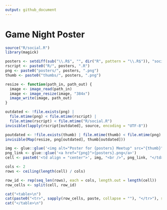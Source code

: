 ```yaml
---
output: github_document
---
```


# Game Night Poster

```r
source("R/social.R")
library(magick)

posters <- setdiff(sub("\\.R$", "", dir("R", pattern = "\\.R$")), "social")
rscript <- paste0("R/", posters, ".R")
png <- paste0("posters/", posters, ".png")
thumb <- paste0("thumbs/", posters, ".png")

resize <- function(path_in, path_out) {
  image <- image_read(path_in)
  image <- image_resize(image, "384x")
  image_write(image, path_out)
}

outdated <- !file.exists(png) | 
  file.mtime(png) < file.mtime(rscript) | 
  file.mtime(rscript) < file.mtime("R/social.R")
invisible(lapply(rscript[outdated], source, encoding = "UTF-8"))

poutdated <- !file.exists(thumb) | file.mtime(thumb) < file.mtime(png)
invisible(Map(resize, png[outdated], thumb[outdated]))
```

```r
img <- glue::glue('<img alt="Poster for {posters} Meetup" src="{thumb}" width="384" height="216">')
png_link <- glue::glue('<a href="{png}">{posters}.png</a>')
cell <- paste0('<td align = "center">', img, "<br />", png_link, "</td>")

cols <- 2
rows <- ceiling(length(cell) / cols)

row_id <- rep(seq_len(rows), each = cols, length.out = length(cell))
row_cells <- split(cell, row_id)

cat("<table>\n")
cat(paste0("<tr>", sapply(row_cells, paste, collapse = ""), "</tr>"), sep = "")
cat("</table>\n")
```
